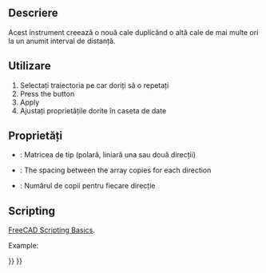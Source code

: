 <languages/>

{{Docnav
|[[CAM_Copy|Copy]]
|[[CAM_SimpleCopy|SimpleCopy]]
|[[CAM_Workbench|CAM]]
|IconL=CAM_Copy.svg
|IconR=CAM_SimpleCopy.svg
|IconC=Workbench_CAM.svg
}}

<div class="mw-translate-fuzzy">
{{GuiCommand|Name=Path Array|Workbenches=[[Path Workbench|Path]]|MenuLocation=Path → Path Modification → Array|Shortcut=|SeeAlso=}}
</div>

<span id="Description"></span>
==Descriere==

<div class="mw-translate-fuzzy">
Acest instrument creează o nouă cale duplicând o altă cale de mai multe ori la un anumit interval de distanță.
</div>

<span id="Usage"></span>
==Utilizare==

<div class="mw-translate-fuzzy">
# Selectați traiectoria pe car doriți să o repetați
# Press the {{KEY|[[Image:Path Array.png|16px]] [[Path Array|Array]]}} button
# Apply
# Ajustați proprietățile dorite în caseta de date
</div>

<span id="Properties"></span>
==Proprietăți==

<div class="mw-translate-fuzzy">
*{{PropertyData|Type}}: Matricea de tip (polară, liniară una sau două direcții)
*{{PropertyData|Offset}}: The spacing between the array copies for each direction
*{{PropertyData|Copies}}: Numărul de copii pentru fiecare direcție
</div>

==Scripting==

{{Emphasis|See also:}} [[FreeCAD_Scripting_Basics|FreeCAD Scripting Basics]].

Example:

{{Code|code=
#Place code example here.
}}


{{Docnav
|[[CAM_Copy|Copy]]
|[[CAM_SimpleCopy|SimpleCopy]]
|[[CAM_Workbench|CAM]]
|IconL=CAM_Copy.svg
|IconR=CAM_SimpleCopy.svg
|IconC=Workbench_CAM.svg
}}

{{CAM_Tools_navi{{#translation:}}}}
{{Userdocnavi{{#translation:}}}}